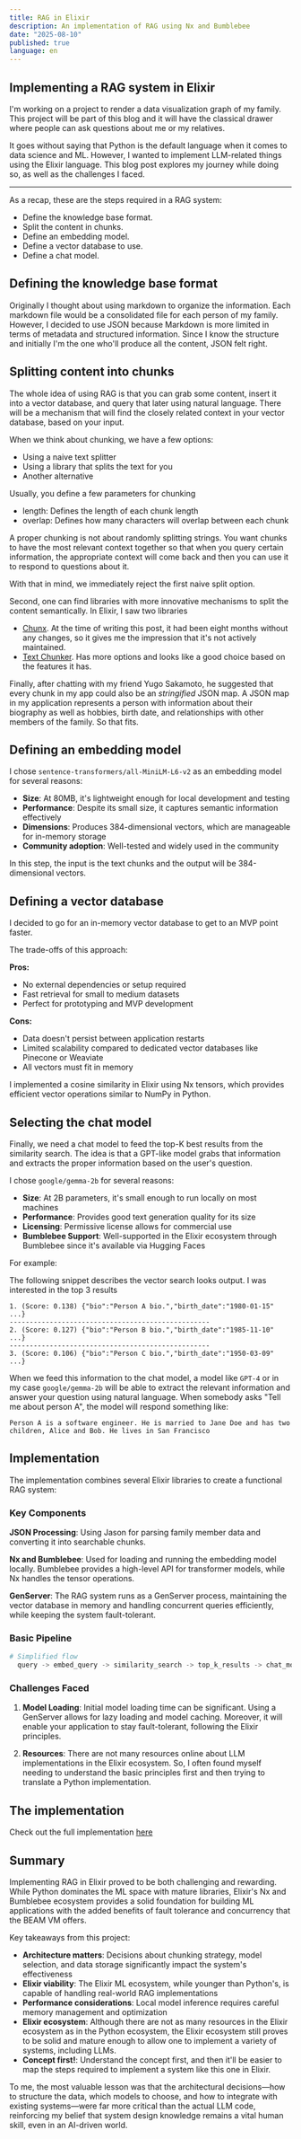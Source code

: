 ```yaml
---
title: RAG in Elixir
description: An implementation of RAG using Nx and Bumblebee
date: "2025-08-10"
published: true
language: en
---
```


## Implementing a RAG system in Elixir

I'm working on a project to render a data visualization graph of my family. This project will be part of this blog and
it will have the classical drawer where people can ask questions about me or my relatives.

It goes without saying that Python is the default language when it comes to data science and ML. However, I wanted to implement LLM-related
things using the Elixir language. This blog post explores my journey while doing so, as well as the challenges I faced.

---

As a recap, these are the steps required in a RAG system:

- Define the knowledge base format.
- Split the content in chunks.
- Define an embedding model.
- Define a vector database to use.
- Define a chat model.

## Defining the knowledge base format

Originally I thought about using markdown to organize the information. Each markdown file would be a consolidated file for each person of my family.
However, I decided to use JSON because Markdown is more limited in terms of metadata and structured information. Since I know the structure and initially I'm the one who'll produce all the content, JSON felt right.

## Splitting content into chunks

The whole idea of using RAG is that you can grab some content, insert it into a vector database, and query that later using natural language. There will be a mechanism that will find the closely related context in your vector database, based on your input.

When we think about chunking, we have a few options:

- Using a naive text splitter
- Using a library that splits the text for you
- Another alternative

Usually, you define a few parameters for chunking

- length: Defines the length of each chunk length
- overlap: Defines how many characters will overlap between each chunk

A proper chunking is not about randomly splitting strings. You want chunks to have the most relevant context together so that when you query certain information, the appropriate context will come back and then you can use it to respond to questions about it.

With that in mind, we immediately reject the first naive split option.

Second, one can find libraries with more innovative mechanisms to split the content semantically. In Elixir, I saw two libraries

- [Chunx](https://github.com/preciz/chunx). At the time of writing this post, it had been eight months without any changes, so it gives me the impression
that it's not actively maintained.
- [Text Chunker](https://github.com/revelrylabs/text_chunker_ex). Has more options and looks like a good choice based on the features it has.

Finally, after chatting with my friend Yugo Sakamoto, he suggested that every chunk in my app could also be an _stringified_ JSON map. A JSON map in my application represents a person with information
about their biography as well as hobbies, birth date, and relationships with other members of the family. So that fits.

## Defining an embedding model

I chose `sentence-transformers/all-MiniLM-L6-v2` as an embedding model for several reasons:

- **Size**: At 80MB, it's lightweight enough for local development and testing
- **Performance**: Despite its small size, it captures semantic information effectively
- **Dimensions**: Produces 384-dimensional vectors, which are manageable for in-memory storage
- **Community adoption**: Well-tested and widely used in the community

In this step, the input is the text chunks and the output will be 384-dimensional vectors.

## Defining a vector database

I decided to go for an in-memory vector database to get to an MVP point faster.

The trade-offs of this approach:

**Pros:**
- No external dependencies or setup required
- Fast retrieval for small to medium datasets
- Perfect for prototyping and MVP development

**Cons:**
- Data doesn't persist between application restarts
- Limited scalability compared to dedicated vector databases like Pinecone or Weaviate
- All vectors must fit in memory

I implemented a cosine similarity in Elixir using Nx tensors, which provides efficient vector operations similar to NumPy in Python.

## Selecting the chat model

Finally, we need a chat model to feed the top-K best results from the similarity search. The idea is that a GPT-like model grabs that information and extracts the proper information based on the user's question.

I chose `google/gemma-2b` for several reasons:

- **Size**: At 2B parameters, it's small enough to run locally on most machines
- **Performance**: Provides good text generation quality for its size
- **Licensing**: Permissive license allows for commercial use
- **Bumblebee Support**: Well-supported in the Elixir ecosystem through Bumblebee since it's available via Hugging Faces

For example:

The following snippet describes the vector search looks output. I was interested in the top 3 results

```
1. (Score: 0.138) {"bio":"Person A bio.","birth_date":"1980-01-15" ...}
--------------------------------------------------
2. (Score: 0.127) {"bio":"Person B bio.","birth_date":"1985-11-10" ...}
--------------------------------------------------
3. (Score: 0.106) {"bio":"Person C bio.","birth_date":"1950-03-09" ...}
```

When we feed this information to the chat model, a model like `GPT-4` or in my case `google/gemma-2b` will be able to extract the relevant information and answer your question using natural language.
When somebody asks "Tell me about person A", the model will respond something like:

```
Person A is a software engineer. He is married to Jane Doe and has two children, Alice and Bob. He lives in San Francisco
```

## Implementation

The implementation combines several Elixir libraries to create a functional RAG system:

### Key Components

**JSON Processing**: Using Jason for parsing family member data and converting it into searchable chunks.

**Nx and Bumblebee**: Used for loading and running the embedding model locally. Bumblebee provides a high-level API for transformer models, while Nx handles the tensor operations.

**GenServer**: The RAG system runs as a GenServer process, maintaining the vector database in memory and handling concurrent queries efficiently, while keeping the system fault-tolerant.

### Basic Pipeline

```Elixir
# Simplified flow
  query -> embed_query -> similarity_search -> top_k_results -> chat_model -> response
```

### Challenges Faced

1. **Model Loading**: Initial model loading time can be significant. Using a GenServer allows for lazy loading and model caching. Moreover, it will enable your application to stay fault-tolerant, following the Elixir principles.

2. **Resources**: There are not many resources online about LLM implementations in the Elixir ecosystem. So, I often found myself needing to understand the basic principles first and then trying to translate a Python implementation.

## The implementation

Check out the full implementation [here](https://github.com/jprivillaso/family-tree-agent)

## Summary

Implementing RAG in Elixir proved to be both challenging and rewarding. While Python dominates the ML space with mature libraries, Elixir's Nx and Bumblebee ecosystem provides a solid foundation for building ML applications with the added benefits of fault tolerance and concurrency that the BEAM VM offers.

Key takeaways from this project:

- **Architecture matters**: Decisions about chunking strategy, model selection, and data storage significantly impact the system's effectiveness
- **Elixir viability**: The Elixir ML ecosystem, while younger than Python's, is capable of handling real-world RAG implementations
- **Performance considerations**: Local model inference requires careful memory management and optimization
- **Elixir ecosystem**: Although there are not as many resources in the Elixir ecosystem as in the Python ecosystem, the Elixir ecosystem still proves to be solid and mature enough to allow one to implement a variety of systems, including LLMs.
- **Concept first!**: Understand the concept first, and then it'll be easier to map the steps required to implement a system like this one in Elixir.

To me, the most valuable lesson was that the architectural decisions—how to structure the data, which models to choose, and how to integrate with existing systems—were far more critical than the actual LLM code,  reinforcing my belief that system design knowledge remains a vital human skill, even in an AI-driven world.
